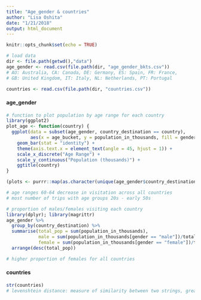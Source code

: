 ```yaml
---
title: "Age_gender & countries"
author: "Lisa Oshita"
date: "1/21/2018"
output: html_document
---
```


```r
knitr::opts_chunk$set(echo = TRUE)
```

```r
# load data
dir <- file.path(getwd(),"data")
age_gender <- read.csv(file.path(dir, "age_gender_bkts.csv"))
# AU: Australia, CA: Canada, DE: Germany, ES: Spain, FR: France, 
# GB: United Kingdom, IT: Italy, NL: Netherlands, PT: Portugal

countries <- read.csv(file.path(dir, "countries.csv"))
```

#### age_gender 

```r
# function to plot population by age range for each country
library(ggplot2)
plot_age <- function(country) {
  ggplot(data = subset(age_gender, country_destination == country), 
         aes(x = age_bucket, y = population_in_thousands, fill = gender)) + 
    geom_bar(stat = "identity") + 
    theme(axis.text.x = element_text(angle = 45, hjust = 1)) + 
    scale_x_discrete("Age Range") + 
    scale_y_continuous("Population (thousands)") + 
    ggtitle(country)
}

(plots <- purrr::map(as.character(unique(age_gender$country_destination)), ~plot_age(.))) 

# age ranges 60-64 decrease in visitation across all countries 
# most number of trips with age groups 20s - early 50s 
```

```r
# proportion of males/females visiting each country
library(dplyr); library(magrittr)
age_gender %>% 
  group_by(country_destination) %>%
  summarise(total_pop = sum(population_in_thousands),
            male = sum(population_in_thousands[gender == "male"])/total_pop,
            female = sum(population_in_thousands[gender == "female"])/total_pop) %>% 
  arrange(desc(total_pop))

# higher proportion of females for all countries
```

#### countries

```r
str(countries)
# levenshtein distance: measure of similarity between two strings, greater the distance, the more different the two strings are 
```





